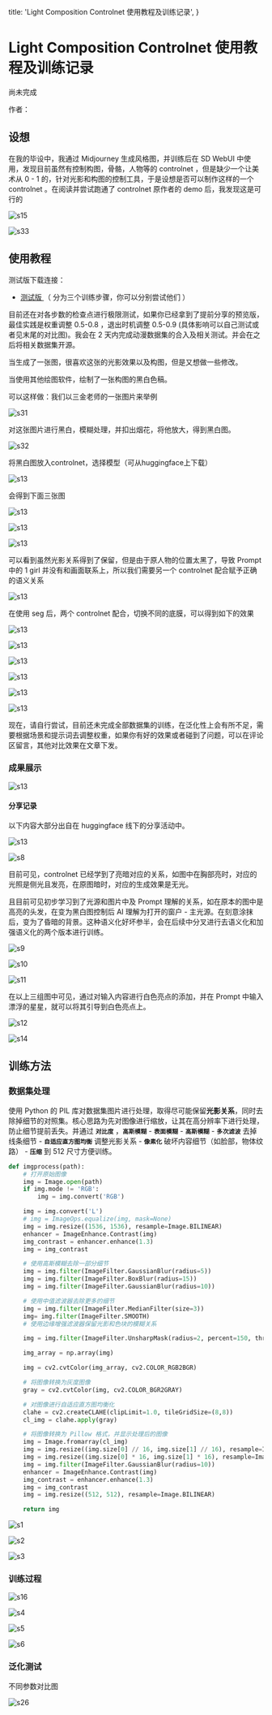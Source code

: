   title: 'Light Composition Controlnet 使用教程及训练记录',
}

# Light Composition Controlnet 使用教程及训练记录

<Note>
  尚未完成
</Note>


作者：<AuthorShichen />


## 设想


在我的毕设中，我通过 Midjourney 生成风格图，并训练后在 SD WebUI 中使用，发现目前虽然有控制构图，骨骼，人物等的 controlnet ，但是缺少一个让美术从 0 - 1 的，针对光影和构图的控制工具，于是设想是否可以制作这样的一个 controlnet 。在阅读并尝试跑通了 controlnet 原作者的 demo 后，我发现这是可行的


![s15](/assets/light/s15.jpg)


![s33](/assets/light/s33.png)


## 使用教程

测试版下载连接：
* [ 测试版 ](https://huggingface.co/ioclab/control_v1u_sd15_illumination_webui)（ 分为三个训练步骤，你可以分别尝试他们 ）


目前还在对各步数的检查点进行极限测试，如果你已经拿到了提前分享的预览版，最佳实践是权重调整 0.5-0.8 ，退出时机调整 0.5-0.9 (具体影响可以自己测试或者见末尾的对比图)。我会在 2 天内完成动漫数据集的合入及相关测试。并会在之后将相关数据集开源。


当生成了一张图，很喜欢这张的光影效果以及构图，但是又想做一些修改。

当使用其他绘图软件，绘制了一张构图的黑白色稿。

可以这样做：我们以三金老师的一张图片来举例


![s31](/assets/light/s31.png)


对这张图片进行黑白，模糊处理，并扣出烟花，将他放大，得到黑白图。


![s32](/assets/light/s32.png)

将黑白图放入controlnet，选择模型（可从huggingface上下载）

![s13](/assets/light/s29.png)

会得到下面三张图

![s13](/assets/light/s27.jpg)

![s13](/assets/light/s28.jpg)

![s13](/assets/light/s17.jpg)

可以看到虽然光影关系得到了保留，但是由于原人物的位置太黑了，导致 Prompt 中的 1 girl 并没有和画面联系上，所以我们需要另一个 controlnet 配合赋予正确的语义关系

![s13](/assets/light/s30.png)

在使用 seg 后，两个 controlnet 配合，切换不同的底膜，可以得到如下的效果

![s13](/assets/light/s18.jpg)

![s13](/assets/light/s19.jpg)

![s13](/assets/light/s20.jpg)

![s13](/assets/light/s22.jpg)

![s13](/assets/light/s24.jpg)

![s13](/assets/light/s25.jpg)

现在，请自行尝试，目前还未完成全部数据集的训练，在泛化性上会有所不足，需要根据场景和提示词去调整权重，如果你有好的效果或者碰到了问题，可以在评论区留言，其他对比效果在文章下发。

### 成果展示


![s13](/assets/light/s33.png)



#### 分享记录

以下内容大部分出自在 huggingface 线下的分享活动中。

![s13](/assets/light/s13.jpg)

![s8](/assets/light/s8.jpg)

目前可见，controlnet 已经学到了亮暗对应的关系，如图中在胸部亮时，对应的光照是侧光且发亮，在原图暗时，对应的生成效果是无光。

且目前可见初步学习到了光源和图片中及 Prompt 理解的关系，如在原本的图中是高亮的头发，在变为黑白图控制后 AI 理解为打开的窗户 - 主光源。在刻意涂抹后，变为了昏暗的背景。这种语义化好坏参半，会在后续中分叉进行去语义化和加强语义化的两个版本进行训练。


![s9](/assets/light/s9.jpg)

![s10](/assets/light/s10.jpg)

![s11](/assets/light/s11.jpg)

在以上三组图中可见，通过对输入内容进行白色亮点的添加，并在 Prompt 中输入漂浮的星星，就可以将其引导到白色亮点上。

![s12](/assets/light/s12.jpg)

![s14](/assets/light/s14.jpg)




## 训练方法


### 数据集处理


使用 Python 的 PIL 库对数据集图片进行处理，取得尽可能保留**光影关系**，同时去除掉细节的对照集。核心思路为先对图像进行缩放，让其在高分辨率下进行处理，防止细节提前丢失。并通过 **```对比度```** ，**```高斯模糊```** - **```表面模糊```** - **```高斯模糊```** - **```多次滤波```** 去掉线条细节 - **```自适应直方图均衡```** 调整光影关系 - **```像素化```** 破坏内容细节（如脸部，物体纹路） - **```压缩```** 到 512 尺寸方便训练。

```python
def imgprocess(path):
    # 打开原始图像
    img = Image.open(path)
    if img.mode != 'RGB':
        img = img.convert('RGB')

    img = img.convert('L')
    # img = ImageOps.equalize(img, mask=None)
    img = img.resize((1536, 1536), resample=Image.BILINEAR)
    enhancer = ImageEnhance.Contrast(img)
    img_contrast = enhancer.enhance(1.3)
    img = img_contrast

    # 使用高斯模糊去除一部分细节
    img = img.filter(ImageFilter.GaussianBlur(radius=5))
    img = img.filter(ImageFilter.BoxBlur(radius=15))
    img = img.filter(ImageFilter.GaussianBlur(radius=10))

    # 使用中值滤波器去除更多的细节
    img = img.filter(ImageFilter.MedianFilter(size=3))
    img= img.filter(ImageFilter.SMOOTH)
    # 使用边缘增强滤波器保留光影和色块的模糊关系

    img = img.filter(ImageFilter.UnsharpMask(radius=2, percent=150, threshold=1))

    img_array = np.array(img)

    img = cv2.cvtColor(img_array, cv2.COLOR_RGB2BGR)

    # 将图像转换为灰度图像
    gray = cv2.cvtColor(img, cv2.COLOR_BGR2GRAY)

    # 对图像进行自适应直方图均衡化
    clahe = cv2.createCLAHE(clipLimit=1.0, tileGridSize=(8,8))
    cl_img = clahe.apply(gray)

    # 将图像转换为 Pillow 格式，并显示处理后的图像
    img = Image.fromarray(cl_img)
    img = img.resize((img.size[0] // 16, img.size[1] // 16), resample=Image.BOX)
    img = img.resize((img.size[0] * 16, img.size[1] * 16), resample=Image.NEAREST)
    img = img.filter(ImageFilter.GaussianBlur(radius=10))
    enhancer = ImageEnhance.Contrast(img)
    img_contrast = enhancer.enhance(1.3)
    img = img_contrast
    img = img.resize((512, 512), resample=Image.BILINEAR)

    return img
```


![s1](/assets/light/s1.png)


![s2](/assets/light/s2.png)


![s3](/assets/light/s3.png)


### 训练过程


![s16](/assets/light/s16.jpg)

![s4](/assets/light/s4.jpg)

![s5](/assets/light/s5.jpg)

![s6](/assets/light/s6.jpg)





### 泛化测试


不同参数对比图

![s26](/assets/light/s26.jpg)